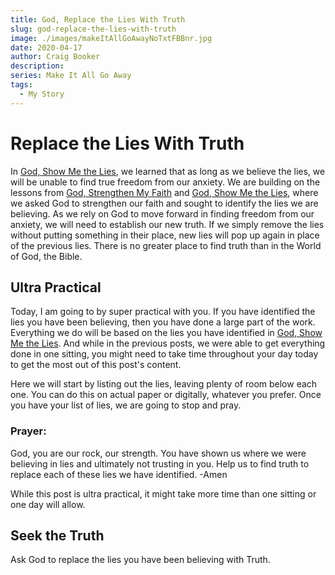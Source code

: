 ```yaml
---
title: God, Replace the Lies With Truth
slug: god-replace-the-lies-with-truth
image: ./images/makeItAllGoAwayNoTxtFBBnr.jpg
date: 2020-04-17
author: Craig Booker
description:
series: Make It All Go Away
tags:
  - My Story
---
```


# Replace the Lies With Truth

In [God, Show Me the Lies](https://www.craigbooker.com/blog/god-show-me-the-lies/), we learned that as long as we believe the lies, we will be unable to find true freedom from our anxiety. We are building on the lessons from [God, Strengthen My Faith](https://www.craigbooker.com/blog/god-strengthen-my-faith/) and [God, Show Me the Lies](https://www.craigbooker.com/blog/god-show-me-the-lies/), where we asked God to strengthen our faith and sought to identify the lies we are believing. As we rely on God to move forward in finding freedom from our anxiety, we will need to establish our new truth. If we simply remove the lies without putting something in their place, new lies will pop up again in place of the previous lies. There is no greater place to find truth than in the World of God, the Bible.

## Ultra Practical

Today, I am going to by super practical with you. If you have identified the lies you have been believing, then you have done a large part of the work. Everything we do will be based on the lies you have identified in [God, Show Me the Lies](https://www.craigbooker.com/blog/god-show-me-the-lies/). And while in the previous posts, we were able to get everything done in one sitting, you might need to take time throughout your day today to get the most out of this post's content.

Here we will start by listing out the lies, leaving plenty of room below each one. You can do this on actual paper or digitally, whatever you prefer. Once you have your list of lies, we are going to stop and pray.

### Prayer:

God, you are our rock, our strength. You have shown us where we were believing in lies and ultimately not trusting in you. Help us to find truth to replace each of these lies we have identified.
-Amen

While this post is ultra practical, it might take more time than one sitting or one day will allow.

## Seek the Truth

Ask God to replace the lies you have been believing with Truth.
